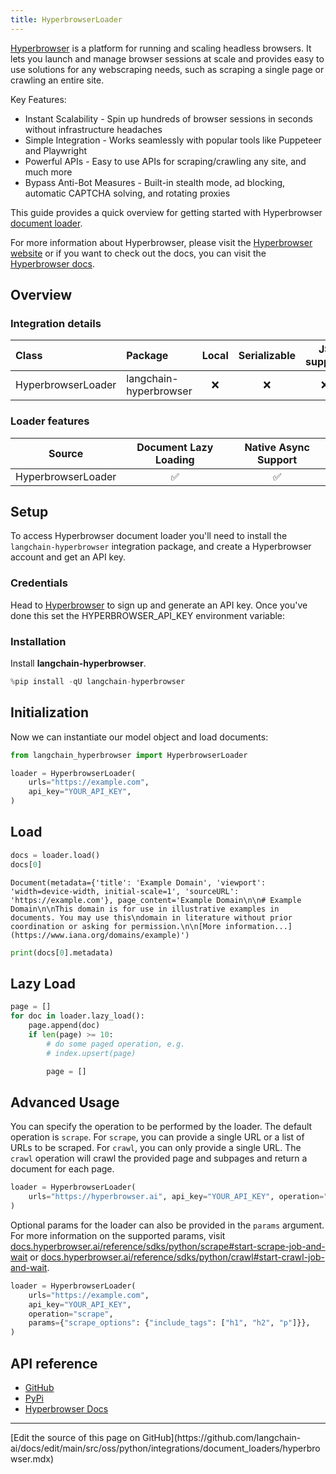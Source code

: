 ```yaml
---
title: HyperbrowserLoader
---
```


[Hyperbrowser](https://hyperbrowser.ai) is a platform for running and scaling headless browsers. It lets you launch and manage browser sessions at scale and provides easy to use solutions for any webscraping needs, such as scraping a single page or crawling an entire site.

Key Features:

- Instant Scalability - Spin up hundreds of browser sessions in seconds without infrastructure headaches
- Simple Integration - Works seamlessly with popular tools like Puppeteer and Playwright
- Powerful APIs - Easy to use APIs for scraping/crawling any site, and much more
- Bypass Anti-Bot Measures - Built-in stealth mode, ad blocking, automatic CAPTCHA solving, and rotating proxies

This guide provides a quick overview for getting started with Hyperbrowser [document loader](https://python.langchain.com/docs/concepts/#document-loaders).

For more information about Hyperbrowser, please visit the [Hyperbrowser website](https://hyperbrowser.ai) or if you want to check out the docs, you can visit the [Hyperbrowser docs](https://docs.hyperbrowser.ai).

## Overview

### Integration details

| Class | Package | Local | Serializable | JS support|
| :--- | :--- | :---: | :---: |  :---: |
| HyperbrowserLoader | langchain-hyperbrowser | ❌ | ❌ | ❌ |

### Loader features

| Source | Document Lazy Loading | Native Async Support |
| :---: | :---: | :---: |
| HyperbrowserLoader | ✅ | ✅ |

## Setup

To access Hyperbrowser document loader you'll need to install the `langchain-hyperbrowser` integration package, and create a Hyperbrowser account and get an API key.

### Credentials

Head to [Hyperbrowser](https://app.hyperbrowser.ai/) to sign up and generate an API key. Once you've done this set the HYPERBROWSER_API_KEY environment variable:

### Installation

Install **langchain-hyperbrowser**.

```python
%pip install -qU langchain-hyperbrowser
```

## Initialization

Now we can instantiate our model object and load documents:

```python
from langchain_hyperbrowser import HyperbrowserLoader

loader = HyperbrowserLoader(
    urls="https://example.com",
    api_key="YOUR_API_KEY",
)
```

## Load

```python
docs = loader.load()
docs[0]
```

```output
Document(metadata={'title': 'Example Domain', 'viewport': 'width=device-width, initial-scale=1', 'sourceURL': 'https://example.com'}, page_content='Example Domain\n\n# Example Domain\n\nThis domain is for use in illustrative examples in documents. You may use this\ndomain in literature without prior coordination or asking for permission.\n\n[More information...](https://www.iana.org/domains/example)')
```

```python
print(docs[0].metadata)
```

## Lazy Load

```python
page = []
for doc in loader.lazy_load():
    page.append(doc)
    if len(page) >= 10:
        # do some paged operation, e.g.
        # index.upsert(page)

        page = []
```

## Advanced Usage

You can specify the operation to be performed by the loader. The default operation is `scrape`. For `scrape`, you can provide a single URL or a list of URLs to be scraped. For `crawl`, you can only provide a single URL. The `crawl` operation will crawl the provided page and subpages and return a document for each page.

```python
loader = HyperbrowserLoader(
    urls="https://hyperbrowser.ai", api_key="YOUR_API_KEY", operation="crawl"
)
```

Optional params for the loader can also be provided in the `params` argument. For more information on the supported params, visit [docs.hyperbrowser.ai/reference/sdks/python/scrape#start-scrape-job-and-wait](https://docs.hyperbrowser.ai/reference/sdks/python/scrape#start-scrape-job-and-wait) or [docs.hyperbrowser.ai/reference/sdks/python/crawl#start-crawl-job-and-wait](https://docs.hyperbrowser.ai/reference/sdks/python/crawl#start-crawl-job-and-wait).

```python
loader = HyperbrowserLoader(
    urls="https://example.com",
    api_key="YOUR_API_KEY",
    operation="scrape",
    params={"scrape_options": {"include_tags": ["h1", "h2", "p"]}},
)
```

## API reference

- [GitHub](https://github.com/hyperbrowserai/langchain-hyperbrowser/)
- [PyPi](https://pypi.org/project/langchain-hyperbrowser/)
- [Hyperbrowser Docs](https://docs.hyperbrowser.ai/)

---

<Callout icon="pen-to-square" iconType="regular">
  [Edit the source of this page on GitHub](https://github.com/langchain-ai/docs/edit/main/src/oss/python/integrations/document_loaders/hyperbrowser.mdx)
</Callout>
